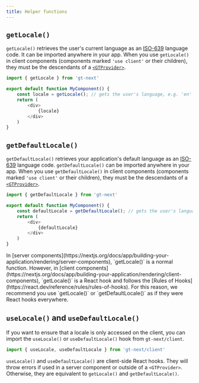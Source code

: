 ```yaml
---
title: Helper functions
---
```


## `getLocale()`

`getLocale()` retrieves the user's current language as an [ISO-639](https://en.wikipedia.org/wiki/List_of_ISO_639_language_codes) language code. It can be imported anywhere in your app. When you use `getLocale()` in client components (components marked `'use client'` or their children), they must be the descendants of a [`<GTProvider>`](/docs/gt-next/provider).

```javascript copy
import { getLocale } from 'gt-next'

export default function MyComponent() {
    const locale = getLocale(); // gets the user's language, e.g. 'en' for English
    return (
        <div>
            {locale}
        </div>
    )
}
```

## `getDefaultLocale()`

`getDefaultLocale()` retrieves your application's default language as an [ISO-639](https://en.wikipedia.org/wiki/List_of_ISO_639_language_codes) language code. `getDefaultLocale()` can be imported anywhere in your app. When you use `getDefaultLocale()` in client components (components marked `'use client'` or their children), they must be the descendants of a [`<GTProvider>`](/docs/gt-next/provider).

```javascript copy
import { getDefaultLocale } from 'gt-next'

export default function MyComponent() {
    const defaultLocale = getDefaultLocale(); // gets the user's language, e.g. 'en' for English
    return (
        <div>
            {defaultLocale}
        </div>
    )
}
```
    
<Callout type="warn">
    In [server components](https://nextjs.org/docs/app/building-your-application/rendering/server-components), `getLocale()` is a normal function. However, in [client components](https://nextjs.org/docs/app/building-your-application/rendering/client-components), `getLocale()` is a React hook and follows the [Rules of Hooks](https://react.dev/reference/rules/rules-of-hooks). 
    For this reason, we recommend you use `getLocale()` or `getDefaultLocale()` as if they were React hooks everywhere.
</Callout>

## `useLocale()` and `useDefaultLocale()`

If you want to ensure that a locale is only accessed on the client, you can import the `useLocale()` or `useDefaultLocale()` hook from `gt-next/client`.

```javascript copy
import { useLocale, useDefaultLocale } from 'gt-next/client'
```

`useLocale()` and `useDefaultLocale()` are client-side React hooks. They will throw errors if used in a server component or outside of a `<GTProvider>`. Otherwise, they are equivalent to `getLocale()` and `getDefaultLocale()`. 